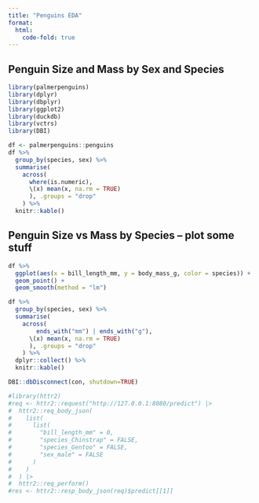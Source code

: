 ```yaml
---
title: "Penguins EDA"
format:
  html:
    code-fold: true
---
```


## Penguin Size and Mass by Sex and Species

``` r
library(palmerpenguins)
library(dplyr)
library(dbplyr)
library(ggplot2)
library(duckdb)
library(vctrs)
library(DBI)

```

```r
df <- palmerpenguins::penguins
df %>%
  group_by(species, sex) %>%
  summarise(
    across(
      where(is.numeric), 
      \(x) mean(x, na.rm = TRUE)
      ), .groups = "drop"
    ) %>%
  knitr::kable()
```


## Penguin Size vs Mass by Species  -- plot some stuff

```r
df %>%
  ggplot(aes(x = bill_length_mm, y = body_mass_g, color = species)) +
  geom_point() + 
  geom_smooth(method = "lm")

```




```r
df %>%
  group_by(species, sex) %>%
  summarise(
    across(
        ends_with("mm") | ends_with("g"),
      \(x) mean(x, na.rm = TRUE)
      ), .groups = "drop"
    ) %>%
  dplyr::collect() %>% 
  knitr::kable()

DBI::dbDisconnect(con, shutdown=TRUE)
```

```r
#library(httr2)
#req <- httr2::request("http://127.0.0.1:8080/predict") |>
#  httr2::req_body_json(
#    list(
#      list(
#        "bill_length_mm" = 0,
#        "species_Chinstrap" = FALSE,
#        "species_Gentoo" = FALSE,
#        "sex_male" = FALSE
#      )
#    )
#  ) |>
#  httr2::req_perform()
#res <- httr2::resp_body_json(req)$predict[[1]]
```

